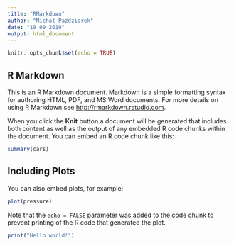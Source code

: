 ```yaml
---
title: "RMarkdown"
author: "Michał Paździorek"
date: "19 09 2019"
output: html_document
---
```


```r
knitr::opts_chunk$set(echo = TRUE)
```

## R Markdown

This is an R Markdown document. Markdown is a simple formatting syntax for authoring HTML, PDF, and MS Word documents. For more details on using R Markdown see <http://rmarkdown.rstudio.com>.

When you click the **Knit** button a document will be generated that includes both content as well as the output of any embedded R code chunks within the document. You can embed an R code chunk like this:

```r
summary(cars)
```

## Including Plots

You can also embed plots, for example:

```r
plot(pressure)
```

Note that the `echo = FALSE` parameter was added to the code chunk to prevent printing of the R code that generated the plot.

```r
print("Hello world!")
```
\strike\